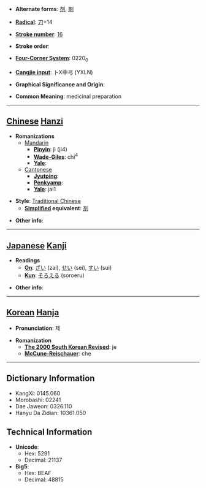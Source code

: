 * '''Alternate forms''': [[剂]], [[剤]]

* '''[[Wiktionary:Chinese radical index| Radical]]''': [[Wiktionary:Chinese radical index 刀|刀]]+14

* '''[[Wiktionary:Chinese total strokes index|Stroke number]]''': [[Wiktionary:Chinese total strokes index 16|16]]

* '''Stroke order''': 

* '''[[Wiktionary:Chinese four corner index|Four-Corner System]]''': 0220<sub>0</sub>

* '''[[Wiktionary:Chinese Cangjie index|Cangjie input]]''': 卜X中弓 (YXLN)

* '''Graphical Significance and Origin''': 

* '''Common Meaning''': medicinal preparation

----

== [[Chinese]] [[Hanzi]] ==

* '''Romanizations'''
** [[Mandarin]]
*** '''[[Pinyin]]''': jì (ji4)
*** '''[[Wade-Giles]]''': chi<sup>4</sup>
*** '''[[Yale]]''': 
**[[Cantonese]]
***'''[[Jyutping]]''':
***'''[[Penkyamp]]''': 
***'''[[Yale]]''': jai1

* '''Style''': [[Traditional Chinese]] 
** '''[[Simplified Chinese|Simplified]] equivalent''': [[剂]]

* '''Other info''': 

----

== [[Japanese]] [[Kanji]] ==

* '''Readings'''
** '''[[On]]''': [[ざい]] (zai), [[せい]] (sei), [[すい]] (sui)
** '''[[Kun]]''': [[そろえる]] (soroeru)

* '''Other info''':  

----

== [[Korean]] [[Hanja]] ==

* '''Pronunciation''': 제

* '''Romanization'''
** '''[[The 2000 South Korean Revised Romanization|The 2000 South Korean Revised]]''': je
** '''[[McCune-Reischauer]]''': che

----

== Dictionary Information ==

* KangXi: 0145.060
* Morobashi: 02241
* Dae Jaweon: 0326.110
* Hanyu Da Zidian: 10361.050

== Technical Information ==

* '''Unicode''':
** Hex: 5291
** Decimal: 21137
* '''Big5''':
** Hex: BEAF
** Decimal: 48815